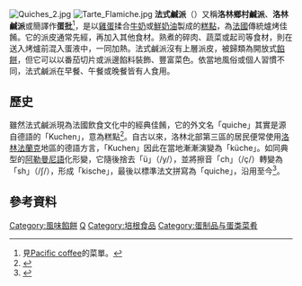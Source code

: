 [[File:Quiches_2.jpg|thumb]]
[[File:Tarte_Flamiche.jpg|thumb]]
'''法式鹹派'''（{{lang-fr|quiche}}）又稱'''洛林鄉村鹹派'''、'''洛林鹹派'''或簡譯作'''蛋批'''<ref>見[[Pacific_coffee|Pacific coffee]]的菜單。</ref>，是以[[雞蛋|雞蛋]]揉合[[牛奶|牛奶]]或[[鮮奶油|鮮奶油]]製成的[[糕點|糕點]]，為[[法國|法國]]傳統爐烤佳餚。它的派皮通常先經{{Tsl|en|Blind-baking|盲烤}}，再加入其他食材。熟煮的碎肉、蔬菜或起司等食材，則在送入烤爐前混入蛋液中，一同加熱。法式鹹派沒有上層派皮，被歸類為開放式[[西式餡餅|餡餅]]，但它可以以番茄切片或派邊餡料裝飾、豐富菜色。依當地風俗或個人習慣不同，法式鹹派在早餐、午餐或晚餐皆有人食用。

== 歷史 ==
雖然法式鹹派現為法國飲食文化中的經典佳餚，它的外文名「quiche」其實是源自德語的「Kuchen」，意為糕點<ref>{{cite web |url=http://www.foodreference.com/html/artquiche.html |title=Quiche Origins |work=Foodreference.com |accessdate=2011-09-09 |archive-date=2020-02-17 |archive-url=https://web.archive.org/web/20200217161838/http://www.foodreference.com/html/artquiche.html |dead-url=no }}</ref>。自古以來，洛林北部第三區的居民便常使用[[洛林法蘭克|洛林法蘭克]]地區的德語方言，「Kuchen」因此在當地漸漸演變為「küche」。如同典型的[[阿勒曼尼語|阿勒曼尼語]]化形變，它隨後捨去「ü」（/y/），並將擦音「ch」（/ç/）轉變為「sh」（/ʃ/），形成「kische」，最後以標準法文拼寫為「quiche」，沿用至今<ref>{{cite web |work=Etymonline.com |url=http://www.etymonline.com/index.php?search=quiche&searchmode=none |title=Online Etymology Dictionary: quiche |accessdate=2011-09-09 |archive-date=2017-08-03 |archive-url=https://web.archive.org/web/20170803133346/http://www.etymonline.com/index.php?search=quiche&searchmode=none |dead-url=no }}</ref>。

== 參考資料 ==
{{reflist}}

{{Commons category|Quiches}}
{{烟肉}}
[[Category:風味餡餅|Category:風味餡餅]]
[[Category:法國麵粉類食品|Q]]
[[Category:培根食品|Category:培根食品]]
[[Category:蛋制品与蛋类菜肴|Category:蛋制品与蛋类菜肴]]